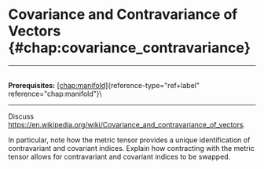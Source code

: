 # Covariance and Contravariance of Vectors \{#chap:covariance_contravariance\}

------------------------------------------------------------------------

\
**Prerequisites:**
[\[chap:manifold\]](#chap:manifold)\{reference-type="ref+label"
reference="chap:manifold"\}\

------------------------------------------------------------------------

Discuss
<https://en.wikipedia.org/wiki/Covariance_and_contravariance_of_vectors>.

In particular, note how the metric tensor provides a unique
identification of contravariant and covariant indices. Explain how
contracting with the metric tensor allows for contravariant and
covariant indices to be swapped.
